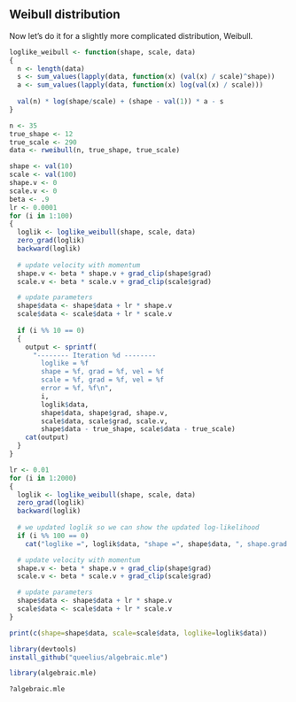 ## Weibull distribution

Now let's do it for a slightly more complicated distribution, Weibull.

```r
loglike_weibull <- function(shape, scale, data)
{
  n <- length(data)
  s <- sum_values(lapply(data, function(x) (val(x) / scale)^shape))
  a <- sum_values(lapply(data, function(x) log(val(x) / scale)))
  
  val(n) * log(shape/scale) + (shape - val(1)) * a - s
}

n <- 35
true_shape <- 12
true_scale <- 290
data <- rweibull(n, true_shape, true_scale)

shape <- val(10)
scale <- val(100)
shape.v <- 0
scale.v <- 0
beta <- .9
lr <- 0.0001
for (i in 1:100)
{
  loglik <- loglike_weibull(shape, scale, data)
  zero_grad(loglik)
  backward(loglik)
  
  # update velocity with momentum
  shape.v <- beta * shape.v + grad_clip(shape$grad)
  scale.v <- beta * scale.v + grad_clip(scale$grad)

  # update parameters
  shape$data <- shape$data + lr * shape.v
  scale$data <- scale$data + lr * scale.v
  
  if (i %% 10 == 0)
  {
    output <- sprintf(
      "-------- Iteration %d --------
        loglike = %f
        shape = %f, grad = %f, vel = %f
        scale = %f, grad = %f, vel = %f
        error = %f, %f\n",
        i,
        loglik$data,
        shape$data, shape$grad, shape.v,
        scale$data, scale$grad, scale.v,
        shape$data - true_shape, scale$data - true_scale)
    cat(output)
  }
}

lr <- 0.01
for (i in 1:2000)
{
  loglik <- loglike_weibull(shape, scale, data)
  zero_grad(loglik)
  backward(loglik)
  
  # we updated loglik so we can show the updated log-likelihood
  if (i %% 100 == 0)
    cat("loglike =", loglik$data, "shape =", shape$data, ", shape.grad =", shape$grad, " scale =", scale$data,", scale.grad =", scale$grad, "\n")

  # update velocity with momentum
  shape.v <- beta * shape.v + grad_clip(shape$grad)
  scale.v <- beta * scale.v + grad_clip(scale$grad)

  # update parameters
  shape$data <- shape$data + lr * shape.v
  scale$data <- scale$data + lr * scale.v
}

print(c(shape=shape$data, scale=scale$data, loglike=loglik$data))
```


```r
library(devtools)
install_github("queelius/algebraic.mle")

library(algebraic.mle)

?algebraic.mle

```
